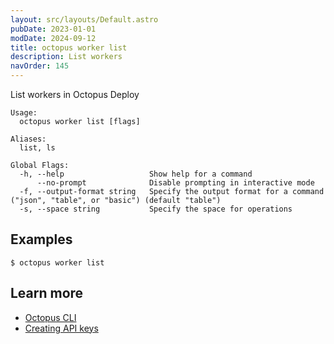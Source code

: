 ```yaml
---
layout: src/layouts/Default.astro
pubDate: 2023-01-01
modDate: 2024-09-12
title: octopus worker list
description: List workers
navOrder: 145
---
```


List workers in Octopus Deploy

```
Usage:
  octopus worker list [flags]

Aliases:
  list, ls

Global Flags:
  -h, --help                   Show help for a command
      --no-prompt              Disable prompting in interactive mode
  -f, --output-format string   Specify the output format for a command ("json", "table", or "basic") (default "table")
  -s, --space string           Specify the space for operations

```

## Examples

<SamplesInstance />

```
$ octopus worker list

```

## Learn more

- [Octopus CLI](/docs/octopus-rest-api/cli)
- [Creating API keys](/docs/octopus-rest-api/how-to-create-an-api-key)